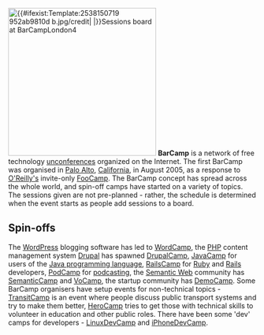 {{subpages}}

[[Image:2538150719 952ab9810d b.jpg|right|thumb|300px|{{#ifexist:Template:2538150719 952ab9810d b.jpg/credit|{{2538150719 952ab9810d b.jpg/credit}}<br/>|}}Sessions board at BarCampLondon4]]
'''BarCamp''' is a network of free technology [[unconference|unconferences]] organized on the Internet. The first BarCamp was organised in [[Palo Alto]], [[California]], in August 2005, as a response to [[O'Reilly Publishing|O'Reilly's]] invite-only [[FooCamp]]. The BarCamp concept has spread across the whole world, and spin-off camps have started on a variety of topics. The sessions given are not pre-planned - rather, the schedule is determined when the event starts as people add sessions to a board.

== Spin-offs ==
The [[WordPress]] blogging software has led to [[WordCamp]], the [[PHP programming language|PHP]] content management system [[Drupal]] has spawned [[DrupalCamp]], [[JavaCamp]] for users of the [[Java programming language]], [[RailsCamp]] for [[Ruby programming language|Ruby]] and [[Ruby on Rails|Rails]] developers, [[PodCamp]] for [[podcasting]], the [[Semantic Web]] community has [[SemanticCamp]] and [[VoCamp]], the startup community has [[DemoCamp]]. Some BarCamp organisers have setup events for non-technical topics - [[TransitCamp]] is an event where people discuss public transport systems and try to make them better, [[HeroCamp]] tries to get those with technical skills to volunteer in education and other public roles. There have been some 'dev' camps for developers - [[LinuxDevCamp]] and [[iPhoneDevCamp]].